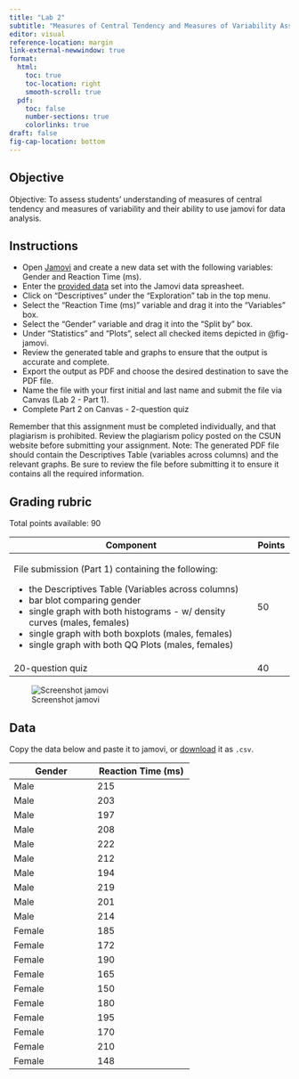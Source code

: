 ```yaml
---
title: "Lab 2"
subtitle: "Measures of Central Tendency and Measures of Variability Assignment"
editor: visual
reference-location: margin
link-external-newwindow: true
format: 
  html:
    toc: true
    toc-location: right
    smooth-scroll: true
  pdf:
    toc: false
    number-sections: true
    colorlinks: true
draft: false
fig-cap-location: bottom
---
```


## Objective

Objective: To assess students' understanding of measures of central tendency and measures of variability and their ability to use jamovi for data analysis.

## Instructions

-   Open [Jamovi](../course-links.qmd) and create a new data set with the following variables: Gender and Reaction Time (ms).
-   Enter the [provided data](#sec-data) set into the Jamovi data spreasheet.
-   Click on "Descriptives" under the "Exploration" tab in the top menu.
-   Select the "Reaction Time (ms)" variable and drag it into the "Variables" box.
-   Select the "Gender" variable and drag it into the "Split by" box.
-   Under "Statistics" and "Plots", select all checked items depicted in @fig-jamovi.
-   Review the generated table and graphs to ensure that the output is accurate and complete.
-   Export the output as PDF and choose the desired destination to save the PDF file.
-   Name the file with your first initial and last name and submit the file via Canvas (Lab 2 - Part 1).
-   Complete Part 2 on Canvas - 2-question quiz

::: callout-warning
Remember that this assignment must be completed individually, and that plagiarism is prohibited. Review the plagiarism policy posted on the CSUN website before submitting your assignment. Note: The generated PDF file should contain the Descriptives Table (variables across columns) and the relevant graphs. Be sure to review the file before submitting it to ensure it contains all the required information.
:::

## Grading rubric

Total points available: 90

+----------------------------------------------------------------------------+-----------+
| Component                                                                  | Points    |
+============================================================================+===========+
| File submission (Part 1) containing the following:                         | 50        |
|                                                                            |           |
| -   the Descriptives Table (Variables across columns)                      |           |
| -   bar blot comparing gender                                              |           |
| -   single graph with both histograms - w/ density curves (males, females) |           |
| -   single graph with both boxplots (males, females)                       |           |
| -   single graph with both QQ Plots (males, females)                       |           |
+----------------------------------------------------------------------------+-----------+
| 20-question quiz                                                           | 40        |
+----------------------------------------------------------------------------+-----------+

![Screenshot jamovi](images/image-1752567466.png){#fig-jamovi}

## Data {#sec-data}

Copy the data below and paste it to jamovi, or [download](./data/data-lab2.csv) it as `.csv`.

+--------------------------------+-------------------------------------+
| **Gender**                     | **Reaction Time (ms)**              |
+================================+=====================================+
| Male                           | 215                                 |
+--------------------------------+-------------------------------------+
| Male                           | 203                                 |
+--------------------------------+-------------------------------------+
| Male                           | 197                                 |
+--------------------------------+-------------------------------------+
| Male                           | 208                                 |
+--------------------------------+-------------------------------------+
| Male                           | 222                                 |
+--------------------------------+-------------------------------------+
| Male                           | 212                                 |
+--------------------------------+-------------------------------------+
| Male                           | 194                                 |
+--------------------------------+-------------------------------------+
| Male                           | 219                                 |
+--------------------------------+-------------------------------------+
| Male                           | 201                                 |
+--------------------------------+-------------------------------------+
| Male                           | 214                                 |
+--------------------------------+-------------------------------------+
| Female                         | 185                                 |
+--------------------------------+-------------------------------------+
| Female                         | 172                                 |
+--------------------------------+-------------------------------------+
| Female                         | 190                                 |
+--------------------------------+-------------------------------------+
| Female                         | 165                                 |
+--------------------------------+-------------------------------------+
| Female                         | 150                                 |
+--------------------------------+-------------------------------------+
| Female                         | 180                                 |
+--------------------------------+-------------------------------------+
| Female                         | 195                                 |
+--------------------------------+-------------------------------------+
| Female                         | 170                                 |
+--------------------------------+-------------------------------------+
| Female                         | 210                                 |
+--------------------------------+-------------------------------------+
| Female                         | 148                                 |
+--------------------------------+-------------------------------------+
